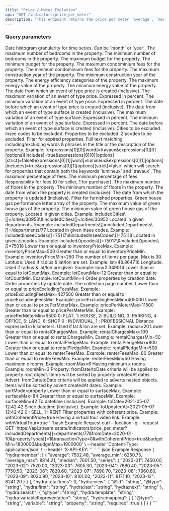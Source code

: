 ```yaml
---
title: "Price / Meter Evolution"
api: "GET /indicators/price_per_meter"
description: "This endpoint returns the price per meter `average`, `median` and `time series` of properties matching the given criteria."
---
```


### Query parameters

<ParamField query="aggregationInterval" type="string" default="month" placeholder="month, year">
  Date histogram granularity for time series. Can be `month` or `year`.
</ParamField>

<ParamField query="bedroomMax" type="integer">
  The maximum number of bedrooms in the property.
</ParamField>

<ParamField query="bedroomMin" type="integer">
  The minimum number of bedrooms in the property.
</ParamField>

<ParamField query="budgetMax" type="integer">
  The maximum budget for the property.
</ParamField>

<ParamField query="budgetMin" type="integer">
  The minimum budget for the property.
</ParamField>

<ParamField query="condominiumFeesMax" type="integer">
  The maximum condominium fees for the property.
</ParamField>

<ParamField query="condominiumFeesMin" type="integer">
  The minimum condominium fees for the property.
</ParamField>

<ParamField query="constructionYearMax" type="integer">
  The maximum construction year of the property.
</ParamField>

<ParamField query="constructionYearMin" type="integer">
  The minimum construction year of the property.
</ParamField>

<ParamField query="energyCategories" type="array">
  The energy efficiency categories of the property.
</ParamField>

<ParamField query="energyValueMax" type="integer">
  The maximum energy value of the property.
</ParamField>

<ParamField query="energyValueMin" type="integer">
  The minimum energy value of the property.
</ParamField>

<ParamField query="eventPriceVariationFromCreatedAt" type="date">
  The date from which an event of type price is created (inclusive).
</ParamField>

<ParamField query="eventPriceVariationMax" type="number">
  The maximum variation of an event of type price. Expressed in percent.
</ParamField>

<ParamField query="eventPriceVariationMin" type="number">
  The minimum variation of an event of type price. Expressed in percent.
</ParamField>

<ParamField query="eventPriceVariationToCreatedAt" type="date">
  The date before which an event of type price is created (inclusive).
</ParamField>

<ParamField query="eventSurfaceVariationFromCreatedAt" type="date">
  The date from which an event of type surface is created (inclusive).
</ParamField>

<ParamField query="eventSurfaceVariationMax" type="number">
  The maximum variation of an event of type surface. Expressed in percent.
</ParamField>

<ParamField query="eventSurfaceVariationMin" type="number">
  The minimum variation of an event of type surface. Expressed in percent.
</ParamField>

<ParamField query="eventSurfaceVariationToCreatedAt" type="date">
  The date before which an event of type surface is created (inclusive).
</ParamField>

<ParamField query="excludedCities" type="array">
  Cities to be excluded.
</ParamField>

<ParamField query="excludedInseeCodes" type="array">
  Insee codes to be excluded.
</ParamField>

<ParamField query="excludedProperties" type="array">
  Properties to be excluded.
</ParamField>

<ParamField query="excludedZipcodes" type="array">
  Zipcodes to be excluded.
</ParamField>

<ParamField query="expired" type="boolean">
  Filter for expired properties.
</ParamField>

<ParamField query="expressions" type="array">
  Full text matching including/excluding words & phrases in the title or the description of the property.
  Example: `expressions[0][0][word]=travaux&expressions[0][0][options][includes]=true&expressions[0][0][options][strict]=false&expressions[0][1][word]=lumineux&expressions[0][1][options][includes]=true&expressions[0][1][options][strict]=false` which will search for properties that contain both the keywords `lumineux` and `travaux`.
</ParamField>

<ParamField query="feesPercentageMax" type="number">
  The maximum percentage of fees.
</ParamField>

<ParamField query="feesPercentageMin" type="number">
  The minimum percentage of fees.
</ParamField>

<ParamField query="feesResponsibility" type="integer">
  Responsibility for fees (0 for seller, 1 for purchaser).
</ParamField>

<ParamField query="floorQuantityMax" type="integer">
  The maximum number of floors in the property.
</ParamField>

<ParamField query="floorQuantityMin" type="integer">
  The minimum number of floors in the property.
</ParamField>

<ParamField query="fromDate" type="date">
  The date from which the property is created (inclusive).
</ParamField>

<ParamField query="fromUpdatedAt" type="date">
  The date from which the property is updated (inclusive).
</ParamField>

<ParamField query="furnished" type="boolean">
  Filter for furnished properties.
</ParamField>

<ParamField query="greenHouseGasCategories" type="array">
  Green house gas performance letter array of the property.
</ParamField>

<ParamField query="greenHouseGasValueMax" type="integer">
  The maximum value of green house gas of the property.
</ParamField>

<ParamField query="greenHouseGasValueMin" type="integer">
  The minimum value of green house gas of the property.
</ParamField>

<ParamField query="includedCities" type="array">
  Located in given cities. Example: includedCities\[]=/cities/30953\&includedCities\[]=/cities/30952
</ParamField>

<ParamField query="includedDepartments" type="array">
  Located in given departments. Example: includedDepartments\[]=includedDepartments\[]=/departments/77
</ParamField>

<ParamField query="includedInseeCodes" type="array">
  Located in given insee codes. Example: includedInseeCodes\[]=75117\&includedInseeCodes\[]=75118
</ParamField>

<ParamField query="includedZipcodes" type="array">
  Located in given zipcodes. Example: includedZipcodes\[]=75017\&includedZipcodes\[]=75018
</ParamField>

<ParamField query="inventoryPriceMax" type="number">
  Lower than or equal to inventoryPriceMax. Example: inventoryPriceMax=500
</ParamField>

<ParamField query="inventoryPriceMin" type="number">
  Greater than or equal to inventoryPriceMin. Example: inventoryPriceMin=250
</ParamField>

<ParamField query="itemsPerPage" type="integer" default="30">
  The number of items per page. Max is 30.
</ParamField>

<ParamField query="lat" type="number">
  Latitude. Used if radius & lat/lon are set. Example: lat=48.864716
</ParamField>

<ParamField query="lon" type="number">
  Longitude. Used if radius & lat/lon are given. Example: lon=2.349014
</ParamField>

<ParamField query="lotCountMax" type="integer">
  Lower than or equal to lotCountMax. Example: lotCountMax=12
</ParamField>

<ParamField query="lotCountMin" type="integer">
  Greater than or equal to lotCountMin. Example: lotCountMin=4
</ParamField>

<ParamField query="order[createdAt]" type="integer" default="desc">
  Order properties by creation date.
</ParamField>

<ParamField query="order[updatedAt]" type="integer">
  Order properties by update date.
</ParamField>

<ParamField query="page" type="integer" default="1">
  The collection page number.
</ParamField>

<ParamField query="priceExcludingFeesMax" type="number">
  Lower than or equal to priceExcludingFeesMax. Example: priceExcludingFeesMax=427500
</ParamField>

<ParamField query="priceExcludingFeesMin" type="number">
  Greater than or equal to priceExcludingFeesMin. Example: priceExcludingFeesMin=405000
</ParamField>

<ParamField query="pricePerMeterMax" type="integer">
  Lower than or equal to pricePerMeterMax. Example: pricePerMeterMax=11500
</ParamField>

<ParamField query="pricePerMeterMin" type="integer">
  Greater than or equal to pricePerMeterMin. Example: pricePerMeterMin=9500
</ParamField>

<ParamField query="propertyTypes" type="array">
  0: FLAT, 1: HOUSE, 2: BUILDING, 3: PARKING, 4: OFFICE, 5: LAND, 6: SHOP
</ParamField>

<ParamField query="publisherTypes" type="array">
  0 : INDIVIDUAL, 1 : PROFESSIONAL
</ParamField>

<ParamField query="radius" type="integer">
  Distance expressed in kilometers. Used if lat & lon are set. Example: radius=20
</ParamField>

<ParamField query="rentalChargesMax" type="number">
  Lower than or equal to rentalChargesMax. Example: rentalChargesMax=100
</ParamField>

<ParamField query="rentalChargesMin" type="number">
  Greater than or equal to rentalChargesMin. Example: rentalChargesMin=50
</ParamField>

<ParamField query="rentalPledgeMax" type="number">
  Lower than or equal to rentalPledgeMax. Example: rentalPledgeMax=800
</ParamField>

<ParamField query="rentalPledgeMin" type="number">
  Greater than or equal to rentalPledgeMin. Example: rentalPledgeMin=500
</ParamField>

<ParamField query="renterFeesMax" type="number">
  Lower than or equal to renterFeesMax. Example: renterFeesMax=80
</ParamField>

<ParamField query="renterFeesMin" type="number">
  Greater than or equal to renterFeesMin. Example: renterFeesMin=50
</ParamField>

<ParamField query="roomMax" type="integer">
  Having maximum x rooms. Example: roomMax=6
</ParamField>

<ParamField query="roomMin" type="integer">
  Having minimum x rooms. Example: roomMin=3
</ParamField>

<ParamField query="sortMode" type="string" default="property">
  Property: fromDate/toDate criteria will be applied to property root object. Items will be sorted by property createdAt dates. Advert: fromDate/toDate criteria will be applied to adverts nested objects. Items will be sorted by advert createdAt dates. Example: sortMode=property
</ParamField>

<ParamField query="surfaceMax" type="integer">
  Lower than or equal to surfaceMax. Example: surfaceMax=84
</ParamField>

<ParamField query="surfaceMin" type="integer">
  Greater than or equal to surfaceMin. Example: surfaceMin=42
</ParamField>

<ParamField query="toDate" type="date">
  To datetime (inclusive). Example: toDate=2021-05-07 12:42:42
</ParamField>

<ParamField query="toUpdatedAt" type="date">
  Since datetime (inclusive). Example: toUpdatedAt=2021-05-07 12:42:42
</ParamField>

<ParamField query="transactionType" type="integer">
  0 : SELL, 1 : RENT
</ParamField>

<ParamField query="withCoherentPrice" type="boolean" default="true">
  Filter properties with coherent price. Example: withCoherentPrice=true
</ParamField>

<ParamField query="withVirtualTour" type="boolean">
  Having a virtual tour video link. Example: withVirtualTour=true
</ParamField>

<RequestExample>
  ```bash Example Request
  curl --location -g --request GET 'https://api.stream.estate/indicators/price_per_meter?includedDepartments[]=departments/77&fromDate=2020-01-10&propertyTypes[]=1&transactionType=0&withCoherentPrice=true&budgetMin=1800000&budgetMax=1900000' \
  --header 'Content-Type: application/json' \
  --header 'X-API-KEY: <api_key>'
  ```
</RequestExample>

<ResponseExample>
  ```json Example Response
  {
    "hydra:member": [
      {
      "average": 7532.48,
      "average_min": 6250.75,
      "average_max": 8814.21,
      "median": 7601.50,
      "series": {
          "2023-01": 7450.60,
          "2023-02": 7520.00,
          "2023-03": 7605.30,
          "2023-04": 7680.40,
          "2023-05": 7750.50,
          "2023-06": 7820.60,
          "2023-07": 7890.70,
          "2023-08": 7960.80,
          "2023-09": 8030.90,
          "2023-10": 8101.00,
          "2023-11": 8171.10,
          "2023-12": 8241.20
      }
  }
    ],
    "hydra:totalItems": 0,
    "hydra:view": {
      "@id": "string",
      "@type": "string",
      "hydra:first": "string",
      "hydra:last": "string",
      "hydra:next": "string"
    },
    "hydra:search": {
      "@type": "string",
      "hydra:template": "string",
      "hydra:variableRepresentation": "string",
      "hydra:mapping": [
        {
          "@type": "string",
          "variable": "string",
          "property": "string",
          "required": true
        }
      ]
    }
  }
  ```
</ResponseExample>